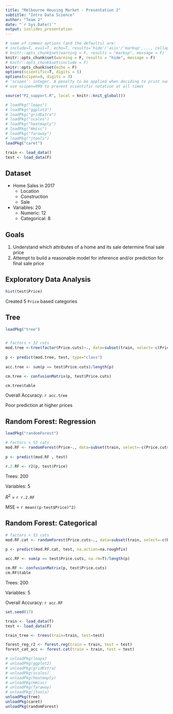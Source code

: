 ```yaml
---
title: "Melbourne Housing Market - Presentation 2"
subtitle: "Intro Data Science"
author: "Team 2"
date: "`r Sys.Date()`"
output: ioslides_presentation
---
```




```r
# some of common options (and the defaults) are: 
# include=T, eval=T, echo=T, results='hide'/'asis'/'markup',..., collapse=F, warning=T, message=T, error=T, cache=T, fig.width=6, fig.height=4, fig.dim=c(6,4) #inches, fig.align='left'/'center','right', 
# knitr::opts_chunk$set(warning = F, results = "markup", message = F)
knitr::opts_chunk$set(warning = F, results = "hide", message = F)
# knitr::opts_chunk$set(include = F)
knitr::opts_chunk$set(echo = F)
options(scientific=T, digits = 5) 
options(scipen=9, digits = 3) 
# ‘scipen’: integer. A penalty to be applied when deciding to print numeric values in fixed or exponential notation.  Positive values bias towards fixed and negative towards scientific notation: fixed notation will be preferred unless it is more than ‘scipen’ digits wider.
# use scipen=999 to prevent scientific notation at all times

source("P2_support.R", local = knitr::knit_global())

```


```r
# loadPkg("leaps")
# loadPkg("ggplot2")
# loadPkg("gridExtra")
# loadPkg("scales")
# loadPkg("heatmaply")
# loadPkg("Hmisc")
# loadPkg("faraway")
# loadPkg("jtools")
loadPkg("caret")
```



```r

train <- load_data()
test <- load_data(F)

```

## Dataset
- Home Sales in 2017
  - Location
  - Construction
  - Sale
- Variables: 20
  - Numeric: 12
  - Categorical: 8
  
## Goals
1.	Understand which attributes of a home and its sale determine final sale price
2.	Attempt to build a reasonable model for inference and/or prediction for final sale price


## Exploratory Data Analysis

```r
hist(test$Price)
```

Created 5 `Price` based categories




## Tree
```r
loadPkg("tree")


# factors < 32 cats
mod.tree <-tree(factor(Price.cuts)~., data=subset(train, select=-c(Price, SellerG, Suburb, Date, Postcode, CouncilArea)))
  
p <- predict(mod.tree, test, type="class")
  
acc.tree <- sum(p == test$Price.cuts)/length(p)

cm.tree <- confusionMatrix(p, test$Price.cuts)

cm.tree$table

```


Overall Accuracy: `r acc.tree`

Poor prediction at higher prices


## Random Forest: Regression

```r
loadPkg("randomForest")

# factors < 53 cats
mod.RF <- randomForest(Price~., data=subset(train, select=-c(Price.cuts, SellerG, Suburb, Date, Postcode)), importance=T, na.action=na.roughfix, ntree=200)
  
p <- predict(mod.RF , test)
  
r.2.RF <- r2(p, test$Price)
```

Trees: 200

Variables: 5

$R^2$ = `r r.2.RF`

MSE = `r mean((p-test$Price)^2)`


## Random Forest: Categorical

```r
# factors < 53 cats
mod.RF.cat <- randomForest(Price.cuts~., data=subset(train, select=-c(Price, SellerG, Suburb, Date, Postcode)), importance=T, na.action=na.roughfix, ntree=200)
  
p <- predict(mod.RF.cat, test, na.action=na.roughfix)

acc.RF <- sum(p == test$Price.cuts, na.rm=T)/length(p)

cm.RF <- confusionMatrix(p, test$Price.cuts)
cm.RF$table
```

Trees: 200

Variables: 5

Overall Accuracy: `r acc.RF`


```r
set.seed(17)

train <- load_data(T)
test <- load_data(F)

```

```r
train_tree <- trees(train=train, test=test)
```

```r
forest_reg_r2 <- forest.reg(train = train, test = test)
forest_cat_acc <- forest.cat(train = train, test = test)
```


```r
# unloadPkg(leaps)
# unloadPkg(ggplot2)
# unloadPkg(gridExtra)
# unloadPkg(scales)
# unloadPkg(heatmaply)
# unloadPkg(Hmisc)
# unloadPkg(faraway)
# unloadPkg(jtools)
unloadPkg(tree)
unloadPkg(caret)
unloadPkg(randomForest)
```